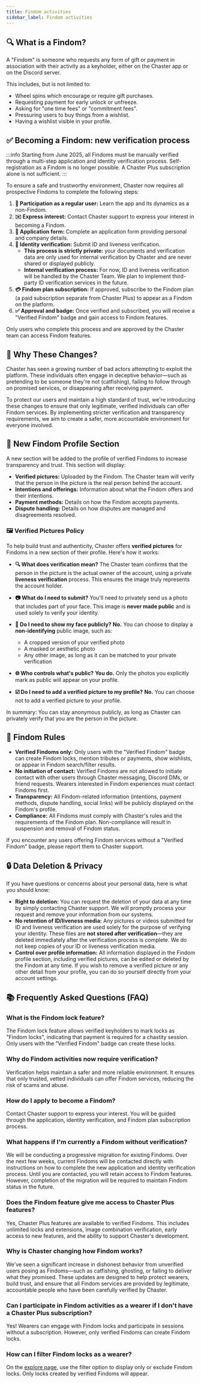 ```yaml
---
title: Findom activities
sidebar_label: Findom activities
---
```

## 🔍 What is a Findom?

A "Findom" is someone who requests any form of gift or payment in association with their activity as a keyholder, either on the Chaster app or on the Discord server.

This includes, but is not limited to:

* Wheel spins which encourage or require gift purchases.
* Requesting payment for early unlock or unfreeze.
* Asking for "one time fees" or "commitment fees".
* Pressuring users to buy things from a wishlist.
* Having a wishlist visible in your profile.


## ✅ Becoming a Findom: new verification process

:::info
Starting from June 2025, all Findoms must be manually verified through a multi-step application and identity verification process. Self-registration as a Findom is no longer possible. A Chaster Plus subscription alone is not sufficient.
:::

To ensure a safe and trustworthy environment, Chaster now requires all prospective Findoms to complete the following steps:

1. **📱 Participation as a regular user:** Learn the app and its dynamics as a non-Findom.
2. **✉️ Express interest:** Contact Chaster support to express your interest in becoming a Findom.
3. **📝 Application form:** Complete an application form providing personal and company details.
4. **🪪 Identity verification:** Submit ID and liveness verification.
    - **This process is strictly private:** your documents and verification data are only used for internal verification by Chaster and are never shared or displayed publicly.
    - **Internal verification process:** For now, ID and liveness verification will be handled by the Chaster Team. We plan to implement third-party ID verification services in the future.
5. **💳 Findom plan subscription:** If approved, subscribe to the Findom plan (a paid subscription separate from Chaster Plus) to appear as a Findom on the platform.
6. **✅ Approval and badge:** Once verified and subscribed, you will receive a "Verified Findom" badge and gain access to Findom features.

Only users who complete this process and are approved by the Chaster team can access Findom features.


## 🚨 Why These Changes?

Chaster has seen a growing number of bad actors attempting to exploit the platform. These individuals often engage in deceptive behavior—such as pretending to be someone they're not (catfishing), failing to follow through on promised services, or disappearing after receiving payment.

To protect our users and maintain a high standard of trust, we're introducing these changes to ensure that only legitimate, verified individuals can offer Findom services. By implementing stricter verification and transparency requirements, we aim to create a safer, more accountable environment for everyone involved.


## 👤 New Findom Profile Section

A new section will be added to the profile of verified Findoms to increase transparency and trust. This section will display:

* **Verified pictures:** Uploaded by the Findom. The Chaster team will verify that the person in the picture is the real person behind the account.
* **Intentions and offerings:** Information about what the Findom offers and their intentions.
* **Payment methods:** Details on how the Findom accepts payments.
* **Dispute handling:** Details on how disputes are managed and disagreements resolved.


### 🖼️ Verified Pictures Policy

To help build trust and authenticity, Chaster offers **verified pictures** for Findoms in a new section of their profile. Here's how it works:

* **🔍 What does verification mean?**
  The Chaster team confirms that the person in the picture is the actual owner of the account, using a private **liveness verification** process. This ensures the image truly represents the account holder.

* **📷 What do I need to submit?**
  You'll need to privately send us a photo that includes part of your face. This image is **never made public** and is used solely to verify your identity.

* **👀 Do I need to show my face publicly?**
  **No.** You can choose to display a **non-identifying** public image, such as:

  * A cropped version of your verified photo
  * A masked or aesthetic photo
  * Any other image, as long as it can be matched to your private verification

* **🌐 Who controls what's public?**
  **You do.** Only the photos you explicitly mark as public will appear on your profile.

* **☑️ Do I need to add a verified picture to my profile?**
  **No.** You can choose not to add a verified picture to your profile.

In summary: You can stay anonymous publicly, as long as Chaster can privately verify that you are the person in the picture.


## 📃 Findom Rules

* **Verified Findoms only:** Only users with the "Verified Findom" badge can create Findom locks, mention tributes or payments, show wishlists, or appear in Findom search/filter results.
* **No initiation of contact:** Verified Findoms are not allowed to initiate contact with other users through Chaster messaging, Discord DMs, or friend requests. Wearers interested in Findom experiences must contact Findoms first.
* **Transparency:** All Findom-related information (intentions, payment methods, dispute handling, social links) will be publicly displayed on the Findom's profile.
* **Compliance:** All Findoms must comply with Chaster's rules and the requirements of the Findom plan. Non-compliance will result in suspension and removal of Findom status.

If you encounter any users offering Findom services without a "Verified Findom" badge, please report them to Chaster support.


## 🔒 Data Deletion & Privacy

If you have questions or concerns about your personal data, here is what you should know:

- **Right to deletion:** You can request the deletion of your data at any time by simply contacting Chaster support. We will promptly process your request and remove your information from our systems.
- **No retention of ID/liveness media:** Any pictures or videos submitted for ID and liveness verification are used solely for the purpose of verifying your identity. These files are **not stored after verification**—they are deleted immediately after the verification process is complete. We do not keep copies of your ID or liveness verification media.
- **Control over profile information:** All information displayed in the Findom profile section, including verified pictures, can be edited or deleted by the Findom at any time. If you wish to remove a verified picture or any other detail from your profile, you can do so yourself directly from your account settings.


## 📚 Frequently Asked Questions (FAQ)

### What is the Findom lock feature?

The Findom lock feature allows verified keyholders to mark locks as "Findom locks", indicating that payment is required for a chastity session. Only users with the "Verified Findom" badge can create these locks.

### Why do Findom activities now require verification?

Verification helps maintain a safer and more reliable environment. It ensures that only trusted, vetted individuals can offer Findom services, reducing the risk of scams and abuse.

### How do I apply to become a Findom?

Contact Chaster support to express your interest. You will be guided through the application, identity verification, and Findom plan subscription process.

### What happens if I'm currently a Findom without verification?

We will be conducting a progressive migration for existing Findoms. Over the next few weeks, current Findoms will be contacted directly with instructions on how to complete the new application and identity verification process. Until you are contacted, you will retain access to Findom features. However, completion of the migration will be required to maintain Findom status in the future.

### Does the Findom feature give me access to Chaster Plus features?

Yes, Chaster Plus features are available to verified Findoms. This includes unlimited locks and extensions, image combination verification, early access to new features, and the ability to support Chaster's development.

### Why is Chaster changing how Findom works?

We've seen a significant increase in dishonest behavior from unverified users posing as Findoms—such as catfishing, ghosting, or failing to deliver what they promised. These updates are designed to help protect wearers, build trust, and ensure that all Findom services are provided by legitimate, accountable people who have been carefully verified by Chaster.

### Can I participate in Findom activities as a wearer if I don't have a Chaster Plus subscription?

Yes! Wearers can engage with Findom locks and participate in sessions without a subscription. However, only verified Findoms can create Findom locks.

### How can I filter Findom locks as a wearer?

On the [explore page](https://chaster.app/explore), use the filter option to display only or exclude Findom locks. Only locks created by verified Findoms will appear.
